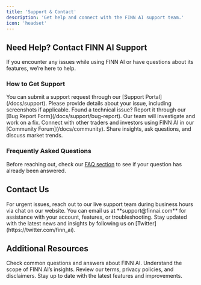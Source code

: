```yaml
---
title: 'Support & Contact'
description: 'Get help and connect with the FINN AI support team.'
icon: 'headset'
---
```


## Need Help? Contact FINN AI Support

If you encounter any issues while using FINN AI or have questions about its features, we’re here to help.

### How to Get Support

<AccordionGroup>
  <Accordion icon="envelope" title="Submit a Support Request">
    You can submit a support request through our [Support Portal](/docs/support). Please provide details about your issue, including screenshots if applicable.
  </Accordion>
  <Accordion icon="bug" title="Report a Bug">
    Found a technical issue? Report it through our [Bug Report Form](/docs/support/bug-report). Our team will investigate and work on a fix.
  </Accordion>
  <Accordion icon="users" title="Join the Community">
    Connect with other traders and investors using FINN AI in our [Community Forum](/docs/community). Share insights, ask questions, and discuss market trends.
  </Accordion>
</AccordionGroup>

### Frequently Asked Questions

Before reaching out, check our [FAQ section](/docs/faq) to see if your question has already been answered.

## Contact Us

<AccordionGroup>
  <Accordion icon="headset" title="Live Support">
    For urgent issues, reach out to our live support team during business hours via chat on our website.
  </Accordion>
  <Accordion icon="at" title="Email Support">
    You can email us at **support@finnai.com** for assistance with your account, features, or troubleshooting.
  </Accordion>
  <Accordion icon="twitter" title="Follow Us on Twitter">
    Stay updated with the latest news and insights by following us on [Twitter](https://twitter.com/finn_ai).
  </Accordion>
</AccordionGroup>

## Additional Resources

<CardGroup>
  <Card title="FAQ" icon="question-circle" href="/docs/faq">
    Check common questions and answers about FINN AI.
  </Card>
  <Card title="Market Insights Disclaimer" icon="exclamation-circle" href="/docs/market-insights-disclaimer">
    Understand the scope of FINN AI’s insights.
  </Card>
  <Card title="Legal & Compliance" icon="balance-scale" href="/docs/legal">
    Review our terms, privacy policies, and disclaimers.
  </Card>
  <Card title="Latest Updates" icon="newspaper" href="/docs/updates">
    Stay up to date with the latest features and improvements.
  </Card>
</CardGroup>
